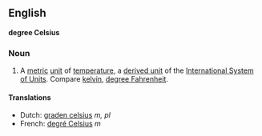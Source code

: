 ==English==
'''degree Celsius'''

===Noun===

#A [[metric]] [[unit]] of [[temperature]], a [[derived unit]] of the [[International System of Units]].  Compare [[kelvin]], [[degree Fahrenheit]].

====Translations====
*Dutch: [[graden celsius]] ''m, pl''
*French: [[degré Celsius]] ''m''